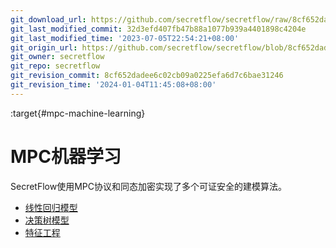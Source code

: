 ```yaml
---
git_download_url: https://github.com/secretflow/secretflow/raw/8cf652dadee6c02cb09a0225efa6d7c6bae31246/docs/user_guide/mpc_ml/index.rst
git_last_modified_commit: 32d3efd407fb47b88a1077b939a4401898c4204e
git_last_modified_time: '2023-07-05T22:54:21+08:00'
git_origin_url: https://github.com/secretflow/secretflow/blob/8cf652dadee6c02cb09a0225efa6d7c6bae31246/docs/user_guide/mpc_ml/index.rst
git_owner: secretflow
git_repo: secretflow
git_revision_commit: 8cf652dadee6c02cb09a0225efa6d7c6bae31246
git_revision_time: '2024-01-04T11:45:08+08:00'
---
```


:target{#mpc-machine-learning}

# MPC机器学习

SecretFlow使用MPC协议和同态加密实现了多个可证安全的建模算法。

<TableOfContents>


  - [线性回归模型](linear_model.mdx)
  - [决策树模型](decision_tree.mdx)
  - [特征工程](feature_eng.mdx)
</TableOfContents>
